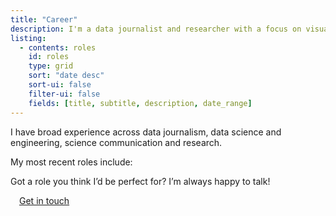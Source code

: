 ```yaml
---
title: "Career"
description: I'm a data journalist and researcher with a focus on visualising and communicating climate change.
listing:
  - contents: roles
    id: roles
    type: grid
    sort: "date desc"
    sort-ui: false
    filter-ui: false
    fields: [title, subtitle, description, date_range]
---
```


I have broad experience across data journalism, data science and engineering, science communication and research.

My most recent roles include:

:::{#roles}
:::

Got a role you think I'd be perfect for? I'm always happy to talk!

[Get in touch](mailto:me@jamesgoldie.dev){.btn .btn-gradient style="width: fit-content; padding-inline: 1em;"}
